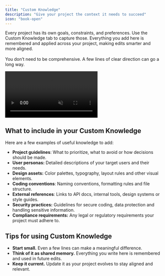 ```yaml
---
title: "Custom Knowledge"
description: "Give your project the context it needs to succeed"
icon: "book-open"
---
```


Every project has its own goals, constraints, and preferences. Use the Custom Knowledge tab to capture those. Everything you add here is remembered and applied across your project, making edits smarter and more aligned.\
\
You don’t need to be comprehensive. A few lines of clear direction can go a long way.

<Frame>
  <video autoPlay loop muted playsInline className="w-full">
    <source src="/assets/features/videos/custom-knowledge.mp4" type="video/mp4" />
  </video>
</Frame>

## **What to include in your Custom Knowledge**

Here are a few examples of useful knowledge to add:

- **Project guidelines**: What to prioritize, what to avoid or how decisions should be made.
- **User personas:** Detailed descriptions of your target users and their needs.
- **Design assets:** Color palettes, typography, layout rules and other visual elements.
- **Coding conventions**: Naming conventions, formatting rules and file structure.
- **External references**: Links to API docs, internal tools, design systems or style guides.
- **Security practices:** Guidelines for secure coding, data protection and handling sensitive information.
- **Compliance requirements:** Any legal or regulatory requirements your project must adhere to.

## **Tips for using Custom Knowledge**

- **Start small.** Even a few lines can make a meaningful difference.
- **Think of it as shared memory.** Everything you write here is remembered and used in future edits.
- **Keep it current.** Update it as your project evolves to stay aligned and relevant.
